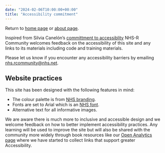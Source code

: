 ```yaml
---
date: "2024-02-06T10:00:00+00:00"
title: "Accessibility commitment"
---
```


Return to [home page](/) or [about page](/about).

Inspired from Silvia Canelón's [committment to accessiblity](https://silviacanelon.com/accessibility) NHS-R Community welcomes feedback on the accessibility of this site and any links to its materials including code and training materials.

Please let us know if you encounter any accessibility barriers by emailing [nhs.rcommunity@nhs.net](mailto:nhs.rcommunity@nhs.net).

## Website practices

This site has been designed with the following features in mind:

- The colour palette is from [NHS branding](https://www.england.nhs.uk/nhsidentity/identity-guidelines/colours/).
- Fonts are set to Arial which is an [NHS font](https://www.england.nhs.uk/nhsidentity/identity-guidelines/fonts/).
- Alternative text for all informative images.

We are aware there is much more to inclusive and accessible design and we welcome feedback on how to better implement accessibility practices. 
Any learning will be used to improve the site but will also be shared with the community more widely through book resources like our [Open Analytics page](https://resources.nhsrcommunity.com/accessibility.html) where we have started to collect links that support greater Accessibility.
